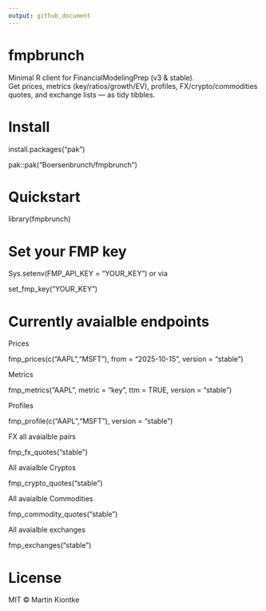 ```yaml
---
output: github_document
---
```


# fmpbrunch

Minimal R client for FinancialModelingPrep (v3 & stable).  
Get prices, metrics (key/ratios/growth/EV), profiles, FX/crypto/commodities quotes, and exchange lists — as tidy tibbles.


# Install



install.packages("pak")

pak::pak("Boersenbrunch/fmpbrunch")




#  Quickstart


library(fmpbrunch)


# Set your FMP key
Sys.setenv(FMP_API_KEY = "YOUR_KEY") or via  

set_fmp_key("YOUR_KEY")




#  Currently avaialble endpoints


Prices

fmp_prices(c("AAPL","MSFT"), from = "2025-10-15", version = "stable") 

Metrics

fmp_metrics("AAPL", metric = "key", ttm = TRUE, version = "stable") 

Profiles

fmp_profile(c("AAPL","MSFT"), version = "stable")

FX all avaialble pairs  

fmp_fx_quotes("stable")  

All avaialble Cryptos

fmp_crypto_quotes("stable")  

All avaialble Commodities

fmp_commodity_quotes("stable") 

All avaialble exchanges

fmp_exchanges("stable")         



#     License


MIT © Martin Kiontke

